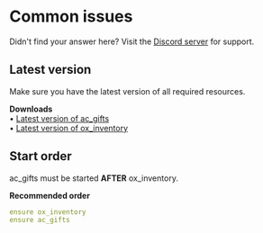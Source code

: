 # Common issues

Didn't find your answer here? Visit the [Discord server](https://discord.gg/2ZezMw2xvR) for support.

## Latest version
Make sure you have the latest version of all required resources.

**Downloads**  
• [Latest version of ac_gifts](https://github.com/acscripts/ac_gifts/releases/latest)  
• [Latest version of ox_inventory](https://github.com/communityox/ox_inventory/releases/latest)

## Start order
ac_gifts must be started **AFTER** ox_inventory.

**Recommended order**
```yaml filename="server.cfg"
ensure ox_inventory
ensure ac_gifts
```